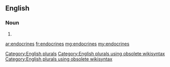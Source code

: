 ==English==

===Noun===
{{head|en}}

# {{plural of|endocrine}}

[[Category:English plurals]][[Category:English plurals using obsolete wikisyntax]][[Category:English plurals using obsolete wikisyntax]]

[[ar:endocrines]]
[[fr:endocrines]]
[[mg:endocrines]]
[[my:endocrines]]
